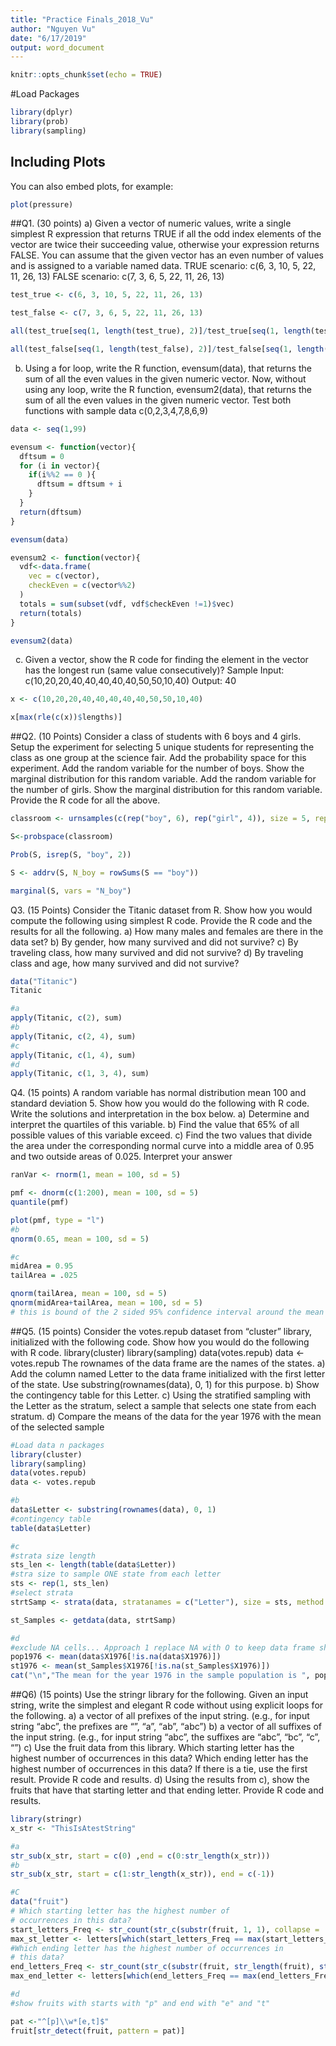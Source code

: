 ```yaml
---
title: "Practice Finals_2018_Vu"
author: "Nguyen Vu"
date: "6/17/2019"
output: word_document
---
```


```r
knitr::opts_chunk$set(echo = TRUE)
```

#Load Packages
```r
library(dplyr)
library(prob)
library(sampling)
```

## Including Plots

You can also embed plots, for example:

```r
plot(pressure)
```

##Q1. (30 points)
a)
Given a vector of numeric values, write a single simplest R expression that returns TRUE if all
the odd index elements of the vector are twice their succeeding value, otherwise your
expression returns FALSE. You can assume that the given vector has an even number of
values and is assigned to a variable named data.
TRUE scenario:
c(6, 3, 10, 5, 22, 11, 26, 13)
FALSE scenario:
c(7, 3, 6, 5, 22, 11, 26, 13)

```r
test_true <- c(6, 3, 10, 5, 22, 11, 26, 13)

test_false <- c(7, 3, 6, 5, 22, 11, 26, 13)

all(test_true[seq(1, length(test_true), 2)]/test_true[seq(1, length(test_true), 2)+1] == 2)

all(test_false[seq(1, length(test_false), 2)]/test_false[seq(1, length(test_false), 2)+1] == 2)

```
b)
Using a for loop, write the R function, evensum(data), that returns the
sum of all the even values in the given numeric vector.
Now, without using any loop, write the R function, evensum2(data), that returns the
sum of all the even values in the given numeric vector.
Test both functions with sample data
c(0,2,3,4,7,8,6,9)

```r
data <- seq(1,99)

evensum <- function(vector){
  dftsum = 0
  for (i in vector){
    if(i%%2 == 0 ){
      dftsum = dftsum + i
    }
  }
  return(dftsum)
}

evensum(data)

evensum2 <- function(vector){
  vdf<-data.frame(
    vec = c(vector),
    checkEven = c(vector%%2)
  )
  totals = sum(subset(vdf, vdf$checkEven !=1)$vec)
  return(totals)
}

evensum2(data)
```
c)
Given a vector, show the R code for finding the element in the vector has the longest run (same
value consecutively)?
Sample Input:
c(10,20,20,40,40,40,40,40,50,50,10,40)
Output:
40

```r

x <- c(10,20,20,40,40,40,40,40,50,50,10,40)

x[max(rle(c(x))$lengths)]

```

##Q2. (10 Points)
Consider a class of students with 6 boys and 4 girls. Setup the experiment for selecting 5
unique students for representing the class as one group at the science fair. Add the probability
space for this experiment. Add the random variable for the number of boys. Show the marginal
distribution for this random variable. Add the random variable for the number of girls. Show the
marginal distribution for this random variable. Provide the R code for all the above.

```r
classroom <- urnsamples(c(rep("boy", 6), rep("girl", 4)), size = 5, replace = FALSE)

S<-probspace(classroom)

Prob(S, isrep(S, "boy", 2))

S <- addrv(S, N_boy = rowSums(S == "boy"))

marginal(S, vars = "N_boy")

```

Q3. (15 Points)
Consider the Titanic dataset from R.
Show how you would compute the following using simplest R code. Provide the R code and the
results for all the following.
a) How many males and females are there in the data set?
b) By gender, how many survived and did not survive?
c) By traveling class, how many survived and did not survive?
d) By traveling class and age, how many survived and did not survive?

```r
data("Titanic")
Titanic

#a
apply(Titanic, c(2), sum)
#b
apply(Titanic, c(2, 4), sum)
#c
apply(Titanic, c(1, 4), sum)
#d
apply(Titanic, c(1, 3, 4), sum)

```

Q4. (15 points)
A random variable has normal distribution mean 100 and standard deviation 5. Show
how you would do the following with R code. Write the solutions and interpretation in the
box below.
a) Determine and interpret the quartiles of this variable.
b) Find the value that 65% of all possible values of this variable exceed.
c) Find the two values that divide the area under the corresponding normal curve into a
middle area of 0.95 and two outside areas of 0.025. Interpret your answer

```r

ranVar <- rnorm(1, mean = 100, sd = 5)

pmf <- dnorm(c(1:200), mean = 100, sd = 5)
quantile(pmf)

plot(pmf, type = "l")
#b
qnorm(0.65, mean = 100, sd = 5)

#c
midArea = 0.95
tailArea = .025

qnorm(tailArea, mean = 100, sd = 5)
qnorm(midArea+tailArea, mean = 100, sd = 5)
# this is bound of the 2 sided 95% confidence interval around the mean = 100

```
##Q5. (15 points)
Consider the votes.repub dataset from “cluster” library, initialized with the following
code. Show how you would do the following with R code.
library(cluster)
library(sampling)
data(votes.repub)
data <- votes.repub
The rownames of the data frame are the names of the states.
a) Add the column named Letter to the data frame initialized with the first letter of the
state. Use substring(rownames(data), 0, 1) for this purpose.
b) Show the contingency table for this Letter.
c) Using the stratified sampling with the Letter as the stratum, select a sample that
selects one state from each stratum.
d) Compare the means of the data for the year 1976 with the mean of the selected
sample
```r
#Load data n packages
library(cluster)
library(sampling)
data(votes.repub)
data <- votes.repub

#b
data$Letter <- substring(rownames(data), 0, 1)
#contingency table
table(data$Letter)

#c
#strata size length
sts_len <- length(table(data$Letter))
#stra size to sample ONE state from each letter
sts <- rep(1, sts_len)
#select strata
strtSamp <- strata(data, stratanames = c("Letter"), size = sts, method = "srswor")

st_Samples <- getdata(data, strtSamp)

#d
#exclude NA cells... Approach 1 replace NA with O to keep data frame shape...?
pop1976 <- mean(data$X1976[!is.na(data$X1976)])
st1976 <- mean(st_Samples$X1976[!is.na(st_Samples$X1976)])
cat("\n","The mean for the year 1976 in the sample population is ", pop1976, "\n", "The mean for the year 1976 in the selected strata sample is ", st1976)

```

##Q6) (15 points)
Use the stringr library for the following. Given an input string, write the simplest and
elegant R code without using explicit loops for the following.
a) a vector of all prefixes of the input string. (e.g., for input string “abc”, the prefixes are
“”, “a”, “ab”, “abc”)
b) a vector of all suffixes of the input string. (e.g., for input string “abc”, the suffixes are
“abc”, “bc”, “c”, “”)
c) Use the fruit data from this library. Which starting letter has the highest number of
occurrences in this data? Which ending letter has the highest number of occurrences in
this data? If there is a tie, use the first result. Provide R code and results.
d) Using the results from c), show the fruits that have that starting letter and that ending letter.
Provide R code and results.

```r
library(stringr)
x_str <- "ThisIsAtestString"

#a
str_sub(x_str, start = c(0) ,end = c(0:str_length(x_str)))
#b
str_sub(x_str, start = c(1:str_length(x_str)), end = c(-1))

#C
data("fruit")
# Which starting letter has the highest number of
# occurrences in this data? 
start_letters_Freq <- str_count(str_c(substr(fruit, 1, 1), collapse = ''), letters)
max_st_letter <- letters[which(start_letters_Freq == max(start_letters_Freq))]
#Which ending letter has the highest number of occurrences in
# this data? 
end_letters_Freq <- str_count(str_c(substr(fruit, str_length(fruit), str_length(fruit)), collapse = ''), letters)
max_end_letter <- letters[which(end_letters_Freq == max(end_letters_Freq))]

#d
#show fruits with starts with "p" and end with "e" and "t"

pat <-"^[p]\\w*[e,t]$"
fruit[str_detect(fruit, pattern = pat)]
```